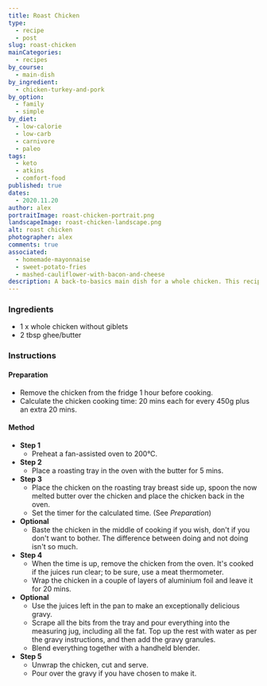 ```yaml
---
title: Roast Chicken
type:
  - recipe
  - post
slug: roast-chicken
mainCategories: 
  - recipes 
by_course:
  - main-dish
by_ingredient:
  - chicken-turkey-and-pork
by_option:
  - family
  - simple
by_diet:
  - low-calorie
  - low-carb
  - carnivore
  - paleo
tags:
  - keto
  - atkins
  - comfort-food
published: true
dates: 
  - 2020.11.20
author: alex
portraitImage: roast-chicken-portrait.png
landscapeImage: roast-chicken-landscape.png
alt: roast chicken
photographer: alex
comments: true
associated: 
  - homemade-mayonnaise
  - sweet-potato-fries
  - mashed-cauliflower-with-bacon-and-cheese
description: A back-to-basics main dish for a whole chicken. This recipe produces a succulent roast.
---
```


<Ingredients>

### Ingredients
    
  - 1 x whole chicken without giblets
  - 2 tbsp ghee/butter

</Ingredients>

<Instructions>

### Instructions

#### Preparation

  - Remove the chicken from the fridge 1 hour before cooking.
  - Calculate the chicken cooking time: 20 mins each for every 450g plus an extra 20 mins.

#### Method

  - **Step 1**
    - Preheat a fan-assisted oven to 200°C.
  - **Step 2**
    - Place a roasting tray in the oven with the butter for 5 mins.
  - **Step 3**
    - Place the chicken on the roasting tray breast side up, spoon the now melted butter over the chicken and place the chicken back in the oven.
    - Set the timer for the calculated time. (See *Preparation*)
  - **Optional**
    - Baste the chicken in the middle of cooking if you wish, don't if you don't want to bother. The difference between doing and not doing isn't so much.
  - **Step 4**
    - When the time is up, remove the chicken from the oven. It's cooked if the juices run clear; to be sure, use a meat thermometer.
    - Wrap the chicken in a couple of layers of aluminium foil and leave it for 20 mins.
  - **Optional**
    - Use the juices left in the pan to make an exceptionally delicious gravy.
    - Scrape all the bits from the tray and pour everything into the measuring jug, including all the fat. Top up the rest with water as per the gravy instructions, and then add the gravy granules.
    - Blend everything together with a handheld blender.
  - **Step 5**
    - Unwrap the chicken, cut and serve.
    - Pour over the gravy if you have chosen to make it.

</Instructions>